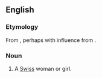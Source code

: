 ==English==

===Etymology===
From {{suffix|Swiss|ess}}, perhaps with influence from {{etyl|fr|en}} {{term|Suissesse|lang=fr}}.

===Noun===
{{en-noun|es}}

# {{context|somewhat|_|rare}} A [[Swiss]] woman or girl.